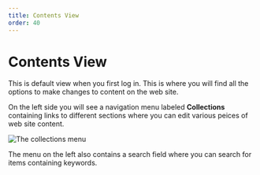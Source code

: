 ```yaml
---
title: Contents View
order: 40
---
```

# Contents View

This is default view when you first log in. This is where you will find all the options to make changes to content on the web site.

On the left side you will see a navigation menu labeled **Collections** containing links to different sections where you can edit various peices of web site content. 

![The collections menu](/images/collections-menu.jpg)

The menu on the left also contains a search field where you can search for items containing keywords.